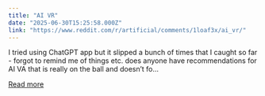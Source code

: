 ```yaml
---
title: "AI VR"
date: "2025-06-30T15:25:58.000Z"
link: "https://www.reddit.com/r/artificial/comments/1loaf3x/ai_vr/"
---
```


I tried using ChatGPT app but it slipped a bunch of times that I caught so far - forgot to remind me of things etc. does anyone have recommendations for AI VA that is really on the ball and doesn’t fo...

[Read more](https://www.reddit.com/r/artificial/comments/1loaf3x/ai_vr/)
